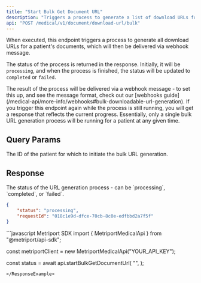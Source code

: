 ```yaml
---
title: "Start Bulk Get Document URL"
description: "Triggers a process to generate a list of download URLs for all of the patient's documents."
api: "POST /medical/v1/document/download-url/bulk"
---
```

When executed, this endpoint triggers a process to generate all download URLs for a patient's documents, which will then be delivered via webhook message.

The status of the process is returned in the response. Initially, it will be `processing`, and when the process is finished, the status will be updated to `completed` or `failed`.

<Tip>
  The result of the process will be delivered via a webhook message - to set this up, and see the message format, check out our [webhooks guide](/medical-api/more-info/webhooks#bulk-downloadable-url-generation). 
</Tip>

<Warning>
  If you trigger this endpoint again while the process is still running, you will get a response that reflects the current progress. Essentially, only a single bulk URL generation process will be running for a patient at any given time.
</Warning>

## Query Params

<ParamField query="patientId" type="string" required>
  The ID of the patient for which to initiate the bulk URL generation.
</ParamField>

## Response

<ResponseField name="status" type="string" required>
      The status of the URL generation process - can be `processing`, `completed`, or `failed`.
</ResponseField>
<Snippet file="request-id.mdx" />

```json
{
    "status": "processing",
    "requestId": "018c1e9d-dfce-70cb-8c0e-edfbbd2a7f5f"
}
```

<ResponseExample>
```javascript Metriport SDK
import { MetriportMedicalApi } from "@metriport/api-sdk";

const metriportClient = new MetriportMedicalApi("YOUR_API_KEY");


const status = await api.startBulkGetDocumentUrl(
  "<your-patient-id>",
);

```
</ResponseExample>
